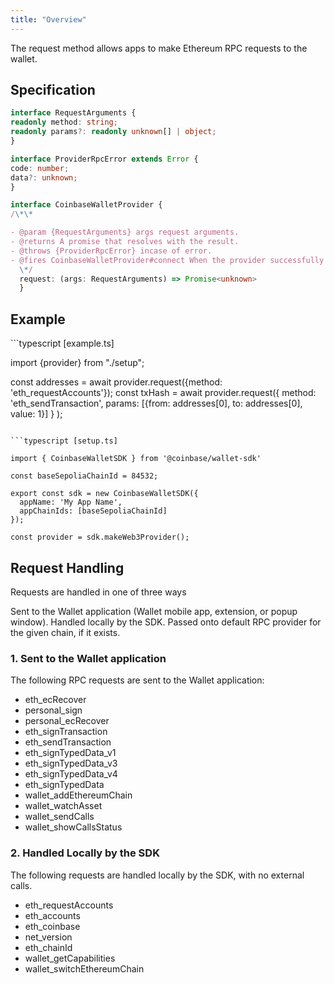 ```yaml
---
title: "Overview"
---
```



The request method allows apps to make Ethereum RPC requests to the wallet.

## Specification

```typescript
interface RequestArguments {
readonly method: string;
readonly params?: readonly unknown[] | object;
}

interface ProviderRpcError extends Error {
code: number;
data?: unknown;
}

interface CoinbaseWalletProvider {
/\*\*

- @param {RequestArguments} args request arguments.
- @returns A promise that resolves with the result.
- @throws {ProviderRpcError} incase of error.
- @fires CoinbaseWalletProvider#connect When the provider successfully connects.
  \*/
  request: (args: RequestArguments) => Promise<unknown>
  }
```

## Example

<CodeGroup>
```typescript [example.ts]

import {provider} from "./setup";

const addresses = await provider.request({method: 'eth_requestAccounts'});
const txHash = await provider.request({
method: 'eth_sendTransaction',
params: [{from: addresses[0], to: addresses[0], value: 1}]
}
);
```

```typescript [setup.ts]

import { CoinbaseWalletSDK } from '@coinbase/wallet-sdk'

const baseSepoliaChainId = 84532;

export const sdk = new CoinbaseWalletSDK({
  appName: 'My App Name',
  appChainIds: [baseSepoliaChainId]
});

const provider = sdk.makeWeb3Provider();
```
</CodeGroup>

## Request Handling

Requests are handled in one of three ways

Sent to the Wallet application (Wallet mobile app, extension, or popup window).
Handled locally by the SDK.
Passed onto default RPC provider for the given chain, if it exists.

### 1. Sent to the Wallet application

The following RPC requests are sent to the Wallet application:

- eth_ecRecover
- personal_sign
- personal_ecRecover
- eth_signTransaction
- eth_sendTransaction
- eth_signTypedData_v1
- eth_signTypedData_v3
- eth_signTypedData_v4
- eth_signTypedData
- wallet_addEthereumChain
- wallet_watchAsset
- wallet_sendCalls
- wallet_showCallsStatus

### 2. Handled Locally by the SDK

The following requests are handled locally by the SDK, with no external calls.

- eth_requestAccounts
- eth_accounts
- eth_coinbase
- net_version
- eth_chainId
- wallet_getCapabilities
- wallet_switchEthereumChain

```

```
